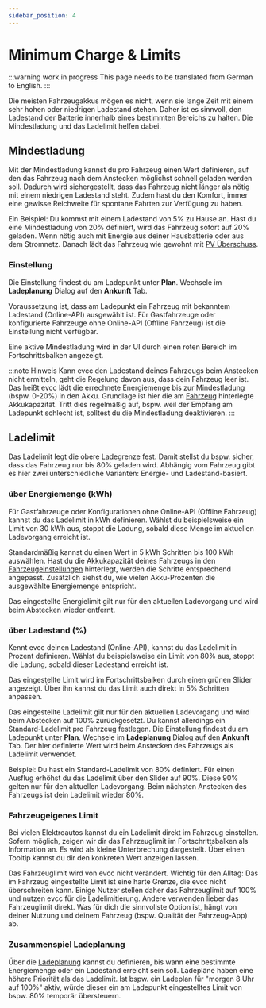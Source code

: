 ```yaml
---
sidebar_position: 4
---
```



# Minimum Charge & Limits

:::warning work in progress
This page needs to be translated from German to English.
:::

Die meisten Fahrzeugakkus mögen es nicht, wenn sie lange Zeit mit einem sehr hohen oder niedrigen Ladestand stehen.
Daher ist es sinnvoll, den Ladestand der Batterie innerhalb eines bestimmten Bereichs zu halten.
Die Mindestladung und das Ladelimit helfen dabei.

## Mindestladung

Mit der Mindestladung kannst du pro Fahrzeug einen Wert definieren, auf den das Fahrzeug nach dem Anstecken möglichst schnell geladen werden soll.
Dadurch wird sichergestellt, dass das Fahrzeug nicht länger als nötig mit einem niedrigen Ladestand steht.
Zudem hast du den Komfort, immer eine gewisse Reichweite für spontane Fahrten zur Verfügung zu haben.

Ein Beispiel: Du kommst mit einem Ladestand von 5% zu Hause an.
Hast du eine Mindestladung von 20% definiert, wird das Fahrzeug sofort auf 20% geladen.
Wenn nötig auch mit Energie aus deiner Hausbatterie oder aus dem Stromnetz.
Danach lädt das Fahrzeug wie gewohnt mit [PV Überschuss](./solar-charging).

### Einstellung

Die Einstellung findest du am Ladepunkt unter **Plan**. Wechsele im **Ladeplanung** Dialog auf den **Ankunft** Tab.

<Screenshot
  name="features/screenshots/minsoc-setting"
  caption="Screenshot der Mindestladung Einstellung im Ladeplanung Dialog"
/>

Voraussetzung ist, dass am Ladepunkt ein Fahrzeug mit bekanntem Ladestand (Online-API) ausgewählt ist.
Für Gastfahrzeuge oder konfigurierte Fahrzeuge ohne Online-API (Offline Fahrzeug) ist die Einstellung nicht verfügbar.

<Screenshot
  name="features/screenshots/minsoc-loadpoint"
  caption="Screenshot eines Ladepunkts mit aktiver Mindestladung"
/>

Eine aktive Mindestladung wird in der UI durch einen roten Bereich im Fortschrittsbalken angezeigt.

:::note Hinweis
Kann evcc den Ladestand deines Fahrzeugs beim Anstecken nicht ermitteln, geht die Regelung davon aus, dass dein Fahrzeug leer ist.
Das heißt evcc lädt die errechnete Energiemenge bis zur Mindestladung (bspw. 0-20%) in den Akku.
Grundlage ist hier die am [Fahrzeug](./vehicle) hinterlegte Akkukapazität.
Tritt dies regelmäßig auf, bspw. weil der Empfang am Ladepunkt schlecht ist, solltest du die Mindestladung deaktivieren.
:::

## Ladelimit

Das Ladelimit legt die obere Ladegrenze fest.
Damit stellst du bspw. sicher, dass das Fahrzeug nur bis 80% geladen wird.
Abhängig vom Fahrzeug gibt es hier zwei unterschiedliche Varianten: Energie- und Ladestand-basiert.

### über Energiemenge (kWh)

Für Gastfahrzeuge oder Konfigurationen ohne Online-API (Offline Fahrzeug) kannst du das Ladelimit in kWh definieren.
Wählst du beispielsweise ein Limit von 30 kWh aus, stoppt die Ladung, sobald diese Menge im aktuellen Ladevorgang erreicht ist.

<Screenshot
  name="features/screenshots/limitenergy-loadpoint"
  caption="Screenshot eines Ladepunkts Energielimit auf 30 kWh"
/>

Standardmäßig kannst du einen Wert in 5 kWh Schritten bis 100 kWh auswählen.
Hast du die Akkukapazität deines Fahrzeugs in den [Fahrzeugeinstellungen](../reference/configuration/vehicles/#capacity) hinterlegt, werden die Schritte entsprechend angepasst.
Zusätzlich siehst du, wie vielen Akku-Prozenten die ausgewählte Energiemenge entspricht.

Das eingestellte Energielimit gilt nur für den aktuellen Ladevorgang und wird beim Abstecken wieder entfernt.

### über Ladestand (%)

Kennt evcc deinen Ladestand (Online-API), kannst du das Ladelimit in Prozent definieren.
Wählst du beispielsweise ein Limit von 80% aus, stoppt die Ladung, sobald dieser Ladestand erreicht ist.

Das eingestellte Limit wird im Fortschrittsbalken durch einen grünen Slider angezeigt.
Über ihn kannst du das Limit auch direkt in 5% Schritten anpassen.

<Screenshot
  name="features/screenshots/limitsoc-loadpoint"
  caption="Screenshot eines Ladepunkts Ladelimit auf 90%"
/>

Das eingestellte Ladelimit gilt nur für den aktuellen Ladevorgang und wird beim Abstecken auf 100% zurückgesetzt.
Du kannst allerdings ein Standard-Ladelimit pro Fahrzeug festlegen.
Die Einstellung findest du am Ladepunkt unter **Plan**. Wechsele im **Ladeplanung** Dialog auf den **Ankunft** Tab.
Der hier definierte Wert wird beim Anstecken des Fahrzeugs als Ladelimit verwendet.

<Screenshot
  name="features/screenshots/limitsoc-setting"
  caption="Screenshot der Standard-Ladelimit Einstellung im Ladeplanung Dialog"
/>

Beispiel: Du hast ein Standard-Ladelimit von 80% definiert.
Für einen Ausflug erhöhst du das Ladelimit über den Slider auf 90%.
Diese 90% gelten nur für den aktuellen Ladevorgang.
Beim nächsten Anstecken des Fahrzeugs ist dein Ladelimit wieder 80%.

### Fahrzeugeigenes Limit

Bei vielen Elektroautos kannst du ein Ladelimit direkt im Fahrzeug einstellen.
Sofern möglich, zeigen wir dir das Fahrzeuglimit im Fortschrittsbalken als Information an.
Es wird als kleine Unterbrechung dargestellt.
Über einen Tooltip kannst du dir den konkreten Wert anzeigen lassen.

Das Fahrzeuglimit wird von evcc nicht verändert.
Wichtig für den Alltag: Das im Fahrzeug eingestellte Limit ist eine harte Grenze, die evcc nicht überschreiten kann.
Einige Nutzer stellen daher das Fahrzeuglimit auf 100% und nutzen evcc für die Ladelimitierung.
Andere verwenden lieber das Fahrzeuglimit direkt.
Was für dich die sinnvollste Option ist, hängt von deiner Nutzung und deinem Fahrzeug (bspw. Qualität der Fahrzeug-App) ab.

### Zusammenspiel Ladeplanung

Über die [Ladeplanung](./plans) kannst du definieren, bis wann eine bestimmte Energiemenge oder ein Ladestand erreicht sein soll.
Ladepläne haben eine höhere Priorität als das Ladelimit.
Ist bspw. ein Ladeplan für "morgen 8 Uhr auf 100%" aktiv, würde dieser ein am Ladepunkt eingestelltes Limit von bspw. 80% temporär übersteuern.
